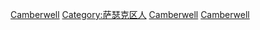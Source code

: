 [[Category:倫敦各地人物|Camberwell]]
[[Category:萨瑟克区人|Category:萨瑟克区人]]
[[Category:英格蘭各城市出身人物|Camberwell]]
[[Category:薩里郡人_(1889年以前)|Camberwell]]